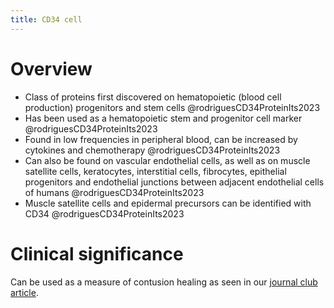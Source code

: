 ```yaml
---
title: CD34 cell
---
```


# Overview

- Class of proteins first discovered on hematopoietic (blood cell production) progenitors and stem cells @rodriguesCD34ProteinIts2023
- Has been used as a hematopoietic stem and progenitor cell marker @rodriguesCD34ProteinIts2023
- Found in low frequencies in peripheral blood, can be increased by cytokines and chemotherapy @rodriguesCD34ProteinIts2023
- Can also be found on vascular endothelial cells, as well as on muscle satellite cells, keratocytes, interstitial cells, fibrocytes, epithelial progenitors and endothelial junctions between adjacent endothelial cells of humans @rodriguesCD34ProteinIts2023
- Muscle satellite cells and epidermal precursors can be identified with CD34 @rodriguesCD34ProteinIts2023

# Clinical significance

Can be used as a measure of contusion healing as seen in our [journal club article](/Journal club/jc1_cryotherapy_contusions.qmd).